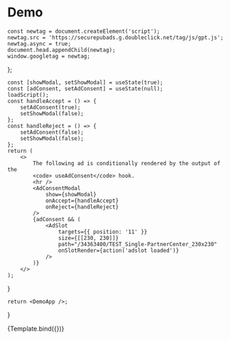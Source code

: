 <!-- eslint-disable no-unused-vars -->


<Meta title="Hooks/useAdConsent/Demo" />

# Demo

    const newtag = document.createElement('script');
    newtag.src = 'https://securepubads.g.doubleclick.net/tag/js/gpt.js';
    newtag.async = true;
    document.head.appendChild(newtag);
    window.googletag = newtag;
};

    const [showModal, setShowModal] = useState(true);
    const [adConsent, setAdConsent] = useState(null);
    loadScript();
    const handleAccept = () => {
        setAdConsent(true);
        setShowModal(false);
    };
    const handleReject = () => {
        setAdConsent(false);
        setShowModal(false);
    };
    return (
        <>
            The following ad is conditionally rendered by the output of the
            <code> useAdConsent</code> hook.
            <hr />
            <AdConsentModal
                show={showModal}
                onAccept={handleAccept}
                onReject={handleReject}
            />
            {adConsent && (
                <AdSlot
                    targets={{ position: '11' }}
                    size={[[230, 230]]}
                    path="/34363400/TEST_Single-PartnerCenter_230x230"
                    onSlotRender={action('adslot loaded')}
                />
            )}
        </>
    );
}

    return <DemoApp />;
}

<Story name="Demo">{Template.bind({})}</Story>
